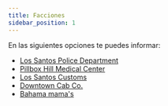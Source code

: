 ```yaml
---
title: Facciones
sidebar_position: 1
---
```


En las siguientes opciones te puedes informar:
<!-- ## Normativa de Facciones -->

- [Los Santos Police Department](./code-lspd/index.mdx)
- [Pillbox Hill Medical Center](./code-phmc/index.mdx)
- [Los Santos Customs](./code-lsc/index.mdx)
- [Downtown Cab Co.](./code-dcc/index.mdx)
- [Bahama mama's](./code-bm/index.mdx)
